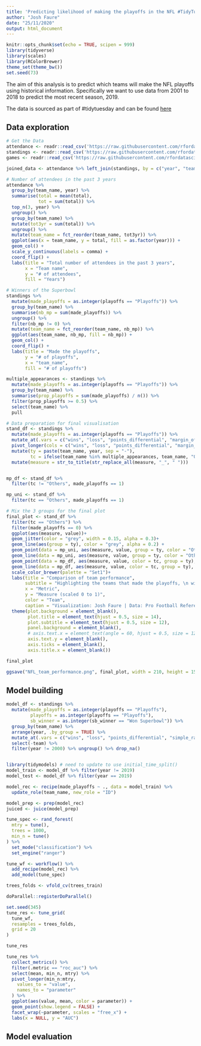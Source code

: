 ```yaml
---
title: 'Predicting likelihood of making the playoffs in the NFL #TidyTuesday'
author: "Josh Faure"
date: "25/11/2020"
output: html_document
---
```


```r
knitr::opts_chunk$set(echo = TRUE, scipen = 999)
library(tidyverse)
library(scales)
library(RColorBrewer)
theme_set(theme_bw())
set.seed(73)
```

The aim of this analysis is to predict which teams will make the NFL playoffs using historical information. Specifically we want to use data from 2001 to 2018 to predict the most recent season, 2019.

The data is sourced as part of #tidytuesday and can be found [here](https://github.com/rfordatascience/tidytuesday/blob/master/data/2020/2020-02-04/readme.md)

## Data exploration

```r
# Get the Data
attendance <- readr::read_csv('https://raw.githubusercontent.com/rfordatascience/tidytuesday/master/data/2020/2020-02-04/attendance.csv')
standings <- readr::read_csv('https://raw.githubusercontent.com/rfordatascience/tidytuesday/master/data/2020/2020-02-04/standings.csv')
games <- readr::read_csv('https://raw.githubusercontent.com/rfordatascience/tidytuesday/master/data/2020/2020-02-04/games.csv')

joined_data <- attendance %>% left_join(standings, by = c("year", "team_name", "team"))
```

```r
# Number of attendees in the past 3 years
attendance %>%
  group_by(team_name, year) %>%
  summarise(total = mean(total),
            tot = sum(total)) %>%
  top_n(3, year) %>% 
  ungroup() %>%
  group_by(team_name) %>%
  mutate(tot3yr = sum(total)) %>%
  ungroup() %>%
  mutate(team_name = fct_reorder(team_name, tot3yr)) %>%
  ggplot(aes(x = team_name, y = total, fill = as.factor(year))) +
  geom_col() +
  scale_y_continuous(labels = comma) +
  coord_flip() +
  labs(title = "Total number of attendees in the past 3 years",
       x = "Team name",
       y = "# of attendees",
       fill = "Years")
```

```r
# Winners of the Superbowl
standings %>%
  mutate(made_playoffs = as.integer(playoffs == "Playoffs")) %>%
  group_by(team_name) %>%
  summarise(nb_mp = sum(made_playoffs)) %>%
  ungroup() %>%
  filter(nb_mp != 0) %>%
  mutate(team_name = fct_reorder(team_name, nb_mp)) %>%
  ggplot(aes(team_name, nb_mp, fill = nb_mp)) +
  geom_col() +
  coord_flip() +
  labs(title = "Made the playoffs",
       y = "# of playoffs",
       x = "team_name",
       fill = "# of playoffs")

multiple_appearances <- standings %>%
  mutate(made_playoffs = as.integer(playoffs == "Playoffs")) %>%
  group_by(team_name) %>%
  summarise(prop_playoffs = sum(made_playoffs) / n()) %>%
  filter(prop_playoffs >= 0.5) %>%
  select(team_name) %>%
  pull
```

```r
# Data preparation for final visualisation
stand_df <- standings %>%
  mutate(made_playoffs = as.integer(playoffs == "Playoffs")) %>%
  mutate_at(.vars = c("wins", "loss", "points_differential", "margin_of_victory", "offensive_ranking", "defensive_ranking"), rescale) %>%
  pivot_longer(cols = c("wins", "loss", "points_differential", "margin_of_victory", "offensive_ranking", "defensive_ranking"), names_to = "measure", values_to = "value") %>%
  mutate(ty = paste(team_name, year, sep = "-"),
         tc = ifelse(team_name %in% multiple_appearances, team_name, "Others")) %>%
  mutate(measure = str_to_title(str_replace_all(measure, "_", " ")))


mp_df <- stand_df %>% 
  filter(tc != "Others", made_playoffs == 1)

mp_uni <- stand_df %>% 
  filter(tc == "Others", made_playoffs == 1)
```

```r
# Mix the 3 groups for the final plot
final_plot <- stand_df %>%
  filter(tc == "Others") %>%
  filter(made_playoffs == 0) %>%
  ggplot(aes(measure, value))+
  geom_jitter(color = "grey", width = 0.15, alpha = 0.3)+
  geom_line(aes(group = ty), color = "grey", alpha = 0.2) +
  geom_point(data = mp_uni, aes(measure, value, group = ty, color = "Other"), size = 1, alpha = 0.3)+
  geom_line(data = mp_uni, aes(measure, value, group = ty, color = "Other"), size = 0.7, alpha = 0.3)+
  geom_point(data = mp_df, aes(measure, value, color = tc, group = ty), size = 1)+
  geom_line(data = mp_df, aes(measure, value, color = tc, group = ty), size = 0.7)+
  scale_color_brewer(palette = "Set1")+
  labs(title = "Comparison of team performance",
       subtitle = "Highlighting the teams that made the playoffs, \n with a focus on the teams who made the playoffs at least half of the time",
       x = "Metric",
       y = "Measure (scaled 0 to 1)",
       color = "Team",
       caption = "Visualization: Josh Faure | Data: Pro Football Reference | #tidytuesday")+
  theme(plot.background = element_blank(),
        plot.title = element_text(hjust = 0.5, size = 14),
        plot.subtitle = element_text(hjust = 0.5, size = 12),
        panel.background = element_blank(),
        # axis.text.x = element_text(angle = 60, hjust = 0.5, size = 12),
        axis.text.y = element_blank(),
        axis.ticks = element_blank(),
        axis.title.x = element_blank())

final_plot

ggsave("NFL_team_performance.png", final_plot, width = 210, height = 150, units = "mm")
```


## Model building

```r
model_df <- standings %>%
  mutate(made_playoffs = as.integer(playoffs == "Playoffs"),
         playoffs = as.integer(playoffs == "Playoffs"),
         sb_winner = as.integer(sb_winner == "Won Superbowl")) %>% 
  group_by(team_name) %>% 
  arrange(year, .by_group = TRUE) %>% 
  mutate_at(.vars = c("wins", "loss", "points_differential", "simple_rating", "margin_of_victory", "offensive_ranking", "defensive_ranking", "playoffs", "sb_winner"), lag) %>% 
  select(-team) %>% 
  filter(year != 2000) %>% ungroup() %>% drop_na()


library(tidymodels) # need to update to use initial_time_split()
model_train <- model_df %>% filter(year != 2019)
model_test <- model_df %>% filter(year == 2019)
```

```r
model_rec <- recipe(made_playoffs ~ ., data = model_train) %>%
  update_role(team_name, new_role = "ID")

model_prep <- prep(model_rec)
juiced <- juice(model_prep)
```

```r
tune_spec <- rand_forest(
  mtry = tune(),
  trees = 1000,
  min_n = tune()
) %>%
  set_mode("classification") %>%
  set_engine("ranger")
```


```r
tune_wf <- workflow() %>%
  add_recipe(model_rec) %>%
  add_model(tune_spec)
```

```r
trees_folds <- vfold_cv(trees_train)

doParallel::registerDoParallel()

set.seed(345)
tune_res <- tune_grid(
  tune_wf,
  resamples = trees_folds,
  grid = 20
)

tune_res
```

```r
tune_res %>%
  collect_metrics() %>%
  filter(.metric == "roc_auc") %>%
  select(mean, min_n, mtry) %>%
  pivot_longer(min_n:mtry,
    values_to = "value",
    names_to = "parameter"
  ) %>%
  ggplot(aes(value, mean, color = parameter)) +
  geom_point(show.legend = FALSE) +
  facet_wrap(~parameter, scales = "free_x") +
  labs(x = NULL, y = "AUC")
```

## Model evaluation

```r

```

